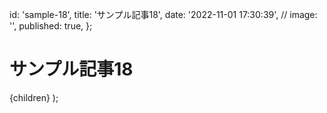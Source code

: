
  id: 'sample-18',
  title: 'サンプル記事18',
  date: '2022-11-01 17:30:39',
  // image: '',
  published: true,
};

# サンプル記事18

  <ArticleLayout meta={meta}>{children}</ArticleLayout>
);

